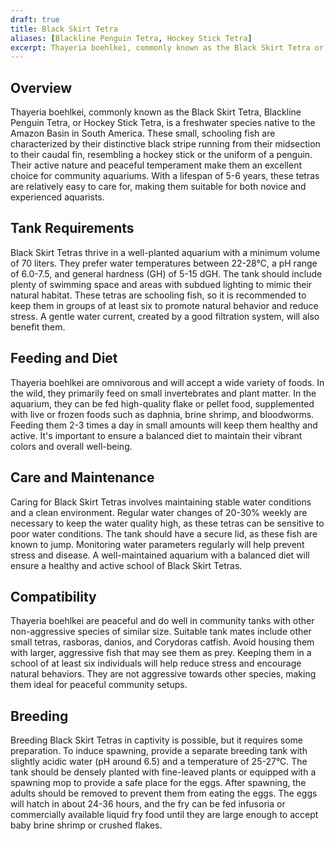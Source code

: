 ```yaml
---
draft: true
title: Black Skirt Tetra
aliases: [Blackline Penguin Tetra, Hockey Stick Tetra]
excerpt: Thayeria boehlkei, commonly known as the Black Skirt Tetra or Hockey Stick Tetra, is a peaceful schooling fish known for its distinctive black stripe and ease of care.
---
```


## Overview

Thayeria boehlkei, commonly known as the Black Skirt Tetra, Blackline Penguin Tetra, or Hockey Stick Tetra, is a
freshwater species native to the Amazon Basin in South America. These small, schooling fish are characterized by their
distinctive black stripe running from their midsection to their caudal fin, resembling a hockey stick or the uniform of
a penguin. Their active nature and peaceful temperament make them an excellent choice for community aquariums. With a
lifespan of 5-6 years, these tetras are relatively easy to care for, making them suitable for both novice and
experienced aquarists.

## Tank Requirements

Black Skirt Tetras thrive in a well-planted aquarium with a minimum volume of 70 liters. They prefer water temperatures
between 22-28°C, a pH range of 6.0-7.5, and general hardness (GH) of 5-15 dGH. The tank should include plenty of
swimming space and areas with subdued lighting to mimic their natural habitat. These tetras are schooling fish, so it is
recommended to keep them in groups of at least six to promote natural behavior and reduce stress. A gentle water
current, created by a good filtration system, will also benefit them.

## Feeding and Diet

Thayeria boehlkei are omnivorous and will accept a wide variety of foods. In the wild, they primarily feed on small
invertebrates and plant matter. In the aquarium, they can be fed high-quality flake or pellet food, supplemented with
live or frozen foods such as daphnia, brine shrimp, and bloodworms. Feeding them 2-3 times a day in small amounts will
keep them healthy and active. It's important to ensure a balanced diet to maintain their vibrant colors and overall
well-being.

## Care and Maintenance

Caring for Black Skirt Tetras involves maintaining stable water conditions and a clean environment. Regular water
changes of 20-30% weekly are necessary to keep the water quality high, as these tetras can be sensitive to poor water
conditions. The tank should have a secure lid, as these fish are known to jump. Monitoring water parameters regularly
will help prevent stress and disease. A well-maintained aquarium with a balanced diet will ensure a healthy and active
school of Black Skirt Tetras.

## Compatibility

Thayeria boehlkei are peaceful and do well in community tanks with other non-aggressive species of similar size.
Suitable tank mates include other small tetras, rasboras, danios, and Corydoras catfish. Avoid housing them with larger,
aggressive fish that may see them as prey. Keeping them in a school of at least six individuals will help reduce stress
and encourage natural behaviors. They are not aggressive towards other species, making them ideal for peaceful community
setups.

## Breeding

Breeding Black Skirt Tetras in captivity is possible, but it requires some preparation. To induce spawning, provide a
separate breeding tank with slightly acidic water (pH around 6.5) and a temperature of 25-27°C. The tank should be
densely planted with fine-leaved plants or equipped with a spawning mop to provide a safe place for the eggs. After
spawning, the adults should be removed to prevent them from eating the eggs. The eggs will hatch in about 24-36 hours,
and the fry can be fed infusoria or commercially available liquid fry food until they are large enough to accept baby
brine shrimp or crushed flakes.

